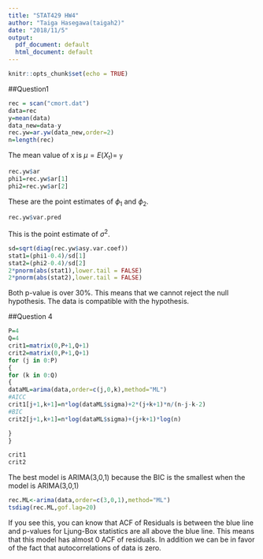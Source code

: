 ```yaml
---
title: "STAT429 HW4"
author: "Taiga Hasegawa(taigah2)"
date: "2018/11/5"
output:
  pdf_document: default
  html_document: default
---
```


```r
knitr::opts_chunk$set(echo = TRUE)
```

##Question1 

```r
rec = scan("cmort.dat")
data=rec
y=mean(data)
data_new=data-y
rec.yw=ar.yw(data_new,order=2)
n=length(rec)
```
The mean value of x is $\mu =E(X_t)=$ `y`

```r
rec.yw$ar
phi1=rec.yw$ar[1]
phi2=rec.yw$ar[2]
```
These are the point estimates of $\phi_1$ and $\phi_2$.

```r
rec.yw$var.pred
```

This is the point estimate of $\sigma^2$.

```r
sd=sqrt(diag(rec.yw$asy.var.coef))
stat1=(phi1-0.4)/sd[1]
stat2=(phi2-0.4)/sd[2]
2*pnorm(abs(stat1),lower.tail = FALSE)
2*pnorm(abs(stat2),lower.tail = FALSE)
```
Both p-value is over 30%. This means that we cannot reject the null hypothesis. The data is compatible with the hypothesis.

##Question 4

```r
P=4
Q=4
crit1=matrix(0,P+1,Q+1)
crit2=matrix(0,P+1,Q+1)
for (j in 0:P)
{
for (k in 0:Q)
{
dataML=arima(data,order=c(j,0,k),method="ML")
#AICC
crit1[j+1,k+1]=n*log(dataML$sigma)+2*(j+k+1)*n/(n-j-k-2)
#BIC
crit2[j+1,k+1]=n*log(dataML$sigma)+(j+k+1)*log(n)

}
}

```

```r
crit1
crit2
```
The best model is ARIMA(3,0,1) because the BIC is the smallest when the model is ARIMA(3,0,1)

```r
rec.ML<-arima(data,order=c(3,0,1),method="ML")
tsdiag(rec.ML,gof.lag=20)
```
If you see this, you can know that ACF of Residuals is between the blue line and p-values for Ljung-Box statistics are all above the blue line. This means that this model has almost 0 ACF of residuals. In addition we can be in favor of the fact that autocorrelations of data is zero. 

